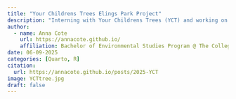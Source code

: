 ```yaml
---
title: "Your Childrens Trees Elings Park Project"
description: "Interning with Your Childrens Trees (YCT) and working on an urban reforestation project in Elings Park to bring shade to the Valerio Trail"
author:
  - name: Anna Cote
    url: https://annacote.github.io/
    affiliation: Bachelor of Environmental Studies Program @ The College of Letters and Sciences (UCSB)
date: 06-09-2025
categories: [Quarto, R]
citation:
  url: https://annacote.github.io/posts/2025-YCT
image: YCTtree.jpg
draft: false
---
```


